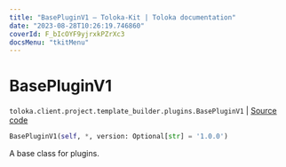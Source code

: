 ```yaml
---
title: "BasePluginV1 — Toloka-Kit | Toloka documentation"
date: "2023-08-28T10:26:19.746860"
coverId: F_bIcOYF9yjrxkPZrXc3
docsMenu: "tkitMenu"
---
```


# BasePluginV1

`toloka.client.project.template_builder.plugins.BasePluginV1` | [Source code](https://github.com/Toloka/toloka-kit/blob/v1.2.1/src/client/project/template_builder/plugins.py#L18)

```python
BasePluginV1(self, *, version: Optional[str] = '1.0.0')
```

A base class for plugins.